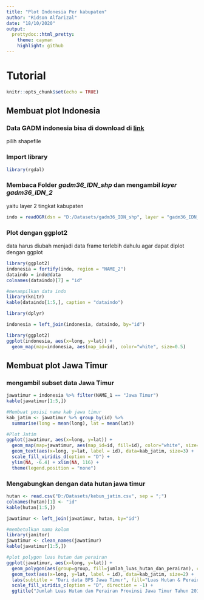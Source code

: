```yaml
---
title: "Plot Indonesia Per kabupaten"
author: "Ridson Alfarizal"
date: "18/10/2020"
output:
  prettydoc::html_pretty:
    theme: cayman
    highlight: github
---
```

# Tutorial {.tabset}
```r
knitr::opts_chunk$set(echo = TRUE)
```
## Membuat plot Indonesia
### __Data GADM indonesia bisa di download di__ [link](https://gadm.org/download_country_v3.html)
pilih shapefile

### __Import library__
```r
library(rgdal)
```

### Membaca Folder _gadm36_IDN_shp_ dan mengambil _layer gadm36_IDN_2_
yaitu layer 2 tingkat kabupaten
```r
indo = readOGR(dsn = "D:/Datasets/gadm36_IDN_shp", layer = "gadm36_IDN_2", stringsAsFactors = F)
```

### __Plot dengan ggplot2__
data harus diubah menjadi data frame terlebih dahulu agar dapat diplot dengan ggplot
```r
library(ggplot2)
indonesia = fortify(indo, region = "NAME_2")
dataindo = indo@data
colnames(dataindo)[7] = "id"

#menampilkan data indo
library(knitr)
kable(dataindo[1:5,], caption = "dataindo")
```

```r
library(dplyr)
```

```r
indonesia = left_join(indonesia, dataindo, by="id")

library(ggplot2)
ggplot(indonesia, aes(x=long, y=lat)) + 
  geom_map(map=indonesia, aes(map_id=id), color="white", size=0.5)
```

## Membuat plot Jawa Timur
### __mengambil subset data Jawa Timur__
```r
jawatimur = indonesia %>% filter(NAME_1 == "Jawa Timur")
kable(jawatimur[1:5,])

#Membuat posisi nama kab jawa timur
kab_jatim <- jawatimur %>% group_by(id) %>% 
  summarise(long = mean(long), lat = mean(lat))

#Plot Jatim
ggplot(jawatimur, aes(x=long, y=lat)) + 
  geom_map(map=jawatimur, aes(map_id=id, fill=id), color="white", size=0.5) +
  geom_text(aes(x=long, y=lat, label = id), data=kab_jatim, size=3) +
  scale_fill_viridis_d(option = "D") +
  ylim(NA, -6.4) + xlim(NA, 116) + 
  theme(legend.position = "none")
```

### __Mengabungkan dengan data hutan jawa timur__
```r
hutan <- read.csv("D:/Datasets/kebun_jatim.csv", sep = ";")
colnames(hutan)[1] <- "id"
kable(hutan[1:5,])

jawatimur <- left_join(jawatimur, hutan, by="id")

#membetulkan nama kolom
library(janitor)
jawatimur <- clean_names(jawatimur)
kable(jawatimur[1:5,])

#plot polygon luas hutan dan perairan
ggplot(jawatimur, aes(x=long, y=lat)) +
  geom_polygon(aes(group=group, fill=jumlah_luas_hutan_dan_perairan), color = "white") +
  geom_text(aes(x=long, y=lat, label = id), data=kab_jatim, size=2) +
  labs(subtitle = "Dari data BPS Jawa Timur", fill="Luas Hutan & Perairan (Hektar)") + ylim(NA, -6.4) + xlim(NA, 116) + 
  scale_fill_viridis_c(option = "D", direction = -1) +
  ggtitle("Jumlah Luas Hutan dan Perairan Provinsi Jawa Timur Tahun 2018") + coord_map()
```


